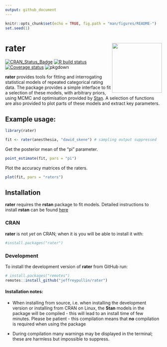```yaml
---
output: github_document
---
```


```r
knitr::opts_chunk$set(echo = TRUE, fig.path = "man/figures/README-")
set.seed(1)
```

# rater <img src="man/figures/rater.png" align="right" width="160" />

<!-- badges: start -->
[![CRAN_Status_Badge](https://www.r-pkg.org/badges/version/rater)](https://cran.r-project.org/package=rater)
[![R build status](https://github.com/jeffreypullin/rater/workflows/R-CMD-check/badge.svg)](https://github.com/jeffreypullin/rater/actions)
[![Coverage status](https://codecov.io/gh/jeffreypullin/rater/branch/master/graph/badge.svg)](https://codecov.io/github/jeffreypullin/rater?branch=master)
![pkgdown](https://github.com/jeffreypullin/rater/workflows/pkgdown/badge.svg)
<!-- badges: end -->

**rater** provides tools for fitting and interrogating statistical models of repeated categorical rating data. The package provides a simple interface to fit a selection of these models, with arbitrary priors, using MCMC and optimisation provided by [Stan](https://mc-stan.org/). A selection of functions are also provided to plot parts of these models and extract key parameters. 

## Example usage:

```r
library(rater)

fit <- rater(anesthesia, "dawid_skene") # sampling output suppressed
```

Get the posterior mean of the "pi" parameter.

```r
point_estimate(fit, pars = "pi")
```

Plot the accuracy matrices of the raters.

```r
plot(fit, pars = "raters")
```

## Installation

**rater** requires the **rstan** package to fit models. Detailed instructions to install **rstan** can be found [here](https://github.com/stan-dev/rstan/wiki/RStan-Getting-Started)

### CRAN 

**rater** is not *yet* on CRAN; when it is you will be able to install it with: 

```r
#install.packages("rater")
```

### Development

To install the development version of **rater** from GitHub run:

```r
# install.packages("remotes")
remotes::install_github("jeffreypullin/rater")
```

#### Installation notes:

- When installing from source, i.e. when installing the development version or installing from CRAN on Linux, the **Stan** models in the package will be compiled - this will lead to an install time of few minutes. Please be patient - this compilation means that **no** compilation is required when using the package

- During compilation many warnings may be displayed in the terminal; these 
are harmless but impossible to suppress.
